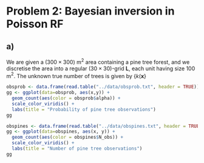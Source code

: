 # Problem 2: Bayesian inversion in Poisson RF

## a)

We are given a $(300 \times 300)$ m$^2$ area containing a pine tree forest, and we discretise the area into a regular $(30 \times 30)$-grid $\mathbf{L}$, each unit having size 100 m$^2$. The unknown true number of trees is given by $\{k(\bm{x}\}$

```r
obsprob <- data.frame(read.table("../data/obsprob.txt", header = TRUE))
gg <- ggplot(data=obsprob, aes(x,y)) +
  geom_count(aes(color = obsprob$alpha)) +
  scale_color_viridis() +
  labs(title = "Probability of pine tree observations")
gg
```

```r
obspines <- data.frame(read.table("../data/obspines.txt", header = TRUE))
gg <- ggplot(data=obspines, aes(x, y)) +
  geom_count(aes(color = obspines$N_obs)) +
  scale_color_viridis() +
  labs(title = "Number of pine tree observations")
gg
```


